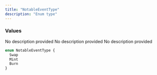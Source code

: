 ```yaml
---
title: "NotableEventType"
description: "Enum type"
---
```


### Values

<ResponseField name="Swap" type="enum">
  No description provided
</ResponseField>

<ResponseField name="Mint" type="enum">
  No description provided
</ResponseField>

<ResponseField name="Burn" type="enum">
  No description provided
</ResponseField>


```graphql NotableEventType
enum NotableEventType {
  Swap
  Mint
  Burn
}
```
